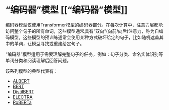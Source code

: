 # “编码器”模型 [[“编码器”模型]]

<CourseFloatingBanner
    chapter={1}
    classNames="absolute z-10 right-0 top-0"
/>

<Youtube id="MUqNwgPjJvQ" />

编码器模型仅使用Transformer模型的编码器部分。在每次计算中，注意力层都能访问整个句子的所有单词，这些模型通常具有“双向”(向前/向后)注意力，称为自编码模型。这些模型的预训练通常会使用某种方式破坏给定的句子，比如随机遮盖其中的单词，让模型寻找或重建给定句子。

“编码器”模型适用于需要理解完整句子的任务，例如：句子分类、命名实体识别等单词分类和阅读理解后回答问题。

该系列模型的典型代表有：

- [ALBERT](https://huggingface.co/transformers/model_doc/albert.html)
- [BERT](https://huggingface.co/transformers/model_doc/bert.html)
- [DistilBERT](https://huggingface.co/transformers/model_doc/distilbert.html)
- [ELECTRA](https://huggingface.co/transformers/model_doc/electra.html)
- [RoBERTa](https://huggingface.co/transformers/model_doc/roberta.html)
